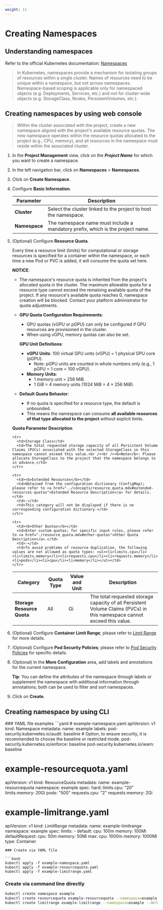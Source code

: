 ```yaml
---
weight: 11
---
```


# Creating Namespaces

## Understanding namespaces

Refer to the official Kubernetes documentation: [Namespaces](https://kubernetes.io/docs/reference/kubernetes-api/cluster-resources/namespace-v1/)

> In Kubernetes, namespaces provide a mechanism for isolating groups of resources within a single cluster. Names of resources need to be unique within a namespace, but not across namespaces. Namespace-based scoping is applicable only for namespaced objects (e.g. Deployments, Services, etc.) and not for cluster-wide objects (e.g. StorageClass, Nodes, PersistentVolumes, etc.).

## Creating namespaces by using web console

> Within the cluster associated with the project, create a new namespace aligned with the project's available resource quotas.
> The new namespace operates within the resource quotas allocated to the project (e.g., CPU, memory), and all resources in the namespace must reside within the associated cluster.

1. In the **Project Management** view, click on the ***Project Name*** for which you want to create a namespace.

2. In the left navigation bar, click on **Namespaces** > **Namespaces**.

3. Click on **Create Namespace**.

4. Configure **Basic Information**.

   | Parameter       | Description                          |
   | -------------- | ------------------------------------ |
   | **Cluster**    | Select the cluster linked to the project to host the namespace. |
   | **Namespace**  | The namespace name must include a mandatory prefix, which is the project name. |

5. (Optional) Configure **Resource Quota**.

   Every time a resource limit (limits) for computational or storage resources is specified for a container within the namespace, or each time a new Pod or PVC is added, it will consume the quota set here.

   **NOTICE**:

   - The namespace's resource quota is inherited from the project's allocated quota in the cluster. The maximum allowable quota for a resource type cannot exceed the remaining available quota of the project. If any resource's available quota reaches 0, namespace creation will be blocked. Contact your platform administrator for quota adjustments.

   - **GPU Quota Configuration Requirements**:
     - GPU quotas (vGPU or pGPU) can only be configured if GPU resources are provisioned in the cluster.
     - When using vGPU, memory quotas can also be set.

     **GPU Unit Definitions**: 
       - **vGPU Units**: 100 virtual GPU units (vGPU) = 1 physical GPU core (pGPU).
         - Note: pGPU units are counted in whole numbers only (e.g., 1 pGPU = 1 core = 100 vGPU).
       - **Memory Units**:
         - 1 memory unit = 256 MiB.
         - 1 GiB = 4 memory units (1024 MiB = 4 × 256 MiB).

   - **Default Quota Behavior**:
     - If no quota is specified for a resource type, the default is unbounded.
     - This means the namespace can consume **all available resources of that type allocated to the project** without explicit limits.

   **Quota Parameter Description**

   <table>
     <thead>
       <tr>
         <th>Category</th>
         <th>Quota Type</th>
         <th>Value and Unit</th>
         <th>Description</th>
       </tr>
     </thead>

     <tbody>
       <tr>
         <td rowSpan={2}><b>Storage Resource Quota</b></td>
         <td>All</td>
         <td rowSpan={2}>Gi</td>
         <td>The total requested storage capacity of all Persistent Volume Claims (PVCs) in this namespace cannot exceed this value.</td>
       </tr>

       <tr>
         <td>Storage Class</td>
         <td>The total requested storage capacity of all Persistent Volume Claims (PVCs) associated with the selected StorageClass in this namespace cannot exceed this value.<br /><br /><b>Note</b>: Please allocate StorageClass to the project that the namespace belongs to in advance.</td>
       </tr>

       <tr>
         <td><b>Extended Resources</b></td>
         <td>Obtained from the configuration dictionary (ConfigMap); please refer to <a href="../concepts/resource_quota.mdx#extended-resources-quotas">Extended Resource Description</a> for details.</td>
         <td>-</td>
         <td>This category will not be displayed if there is no corresponding configuration dictionary.</td>
       </tr>

       <tr>
         <td><b>Other Quotas</b></td>
         <td>Enter custom quotas; for specific input rules, please refer to <a href="./resource_quota.mdx#other-quotas">Other Quota Description</a>.</td>
         <td>-</td>
         <td>To avoid problems of resource duplication, the following values are not allowed as quota types: <ul><li>limits.cpu</li><li>limits.memory</li><li>requests.cpu</li><li>requests.memory</li><li>pods</li><li>cpu</li><li>memory</li></ul></td>
       </tr>
     </tbody>
   </table>

6. (Optional) Configure **Container Limit Range**; please refer to [Limit Range](./limit_range.mdx) for more details.

7. (Optional) Configure **Pod Security Policies**; please refer to [Pod Security Policies](./security_policies.mdx) for specific details.

8. (Optional) In the **More Configuration** area, add labels and annotations for the current namespace.

   **Tip**: You can define the attributes of the namespace through labels or supplement the namespace with additional information through annotations; both can be used to filter and sort namespaces.

9. Click on **Create**.

## Creating namespace by using CLI

<a id="namespace-yaml" />
### YAML file examples
```yaml
# example-namespace.yaml
apiVersion: v1
kind: Namespace
metadata:
  name: example
  labels:
    pod-security.kubernetes.io/audit: baseline # Option, to ensure security, it is recommended to choose the baseline or restricted mode.
    pod-security.kubernetes.io/enforce: baseline 
    pod-security.kubernetes.io/warn: baseline

# example-resourcequota.yaml
apiVersion: v1
kind: ResourceQuota
metadata:
  name: example-resourcequota
  namespace: example
spec:
  hard:
    limits.cpu: "20"
    limits.memory: 20Gi
    pods: "500"
    requests.cpu: "2"
    requests.memory: 2Gi

# example-limitrange.yaml
apiVersion: v1
kind: LimitRange
metadata:
  name: example-limitrange
  namespace: example
spec:
  limits:
    - default:
        cpu: 100m
        memory: 100Mi
      defaultRequest:
        cpu: 50m
        memory: 50Mi
      max:
        cpu: 1000m
        memory: 1000Mi
      type: Container

```
### Create via YAML file

```bash
kubectl apply -f example-namespace.yaml
kubectl apply -f example-resourcequota.yaml
kubectl apply -f example-limitrange.yaml
```

### Create via command line directly

```bash
kubectl create namespace example
kubectl create resourcequota example-resourcequota --namespace=example --hard=limits.cpu=20,limits.memory=20Gi,pods=500 
kubectl create limitrange example-limitrange --namespace=example --default='cpu=100m,memory=100Mi' --default-request='cpu=50m,memory=50Mi' --max='cpu=1000m,memory=1000Mi'
```


